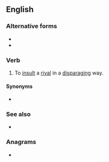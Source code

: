 ==English==

===Alternative forms===
* {{l|en|trash talk}}
* {{l|en|trashtalk}}

===Verb===
{{en-verb|head=[[trash]]-[[talk]]}}

# {{lb|en|US}} To [[insult]] a [[rival]] in a [[disparaging]] way.

====Synonyms====
* {{l|en|talk trash}}

===See also===
* {{l|en|sledging}}

===Anagrams===
* {{anagrams|en|a=aahklrstt|talk trash}}